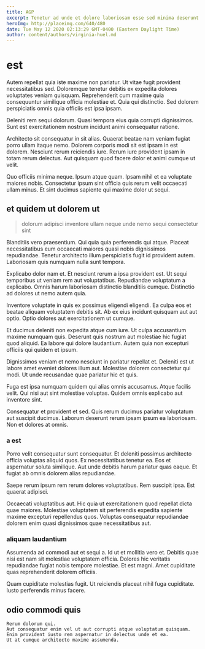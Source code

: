```yaml
---
title: AGP
excerpt: Tenetur ad unde et dolore laboriosam esse sed minima deserunt. Tempora voluptate odio vel possimus id. Dolor quia voluptatem veritatis.
heroImg: http://placeimg.com/640/480
date: Tue May 12 2020 02:13:29 GMT-0400 (Eastern Daylight Time)
author: content/authors/virginia-huel.md
---
```

# est

Autem repellat quia iste maxime non pariatur. Ut vitae fugit provident necessitatibus sed. Doloremque tenetur debitis ex expedita dolores voluptates veniam quisquam. Reprehenderit cum maxime quia consequuntur similique officia molestiae et. Quia qui distinctio. Sed dolorem perspiciatis omnis quia officiis est ipsa ipsam.
  
Deleniti rem sequi dolorum. Quasi tempora eius quia corrupti dignissimos. Sunt est exercitationem nostrum incidunt animi consequatur ratione.
  
Architecto sit consequatur in sit alias. Quaerat beatae nam veniam fugiat porro ullam itaque nemo. Dolorem corporis modi sit est ipsam in est dolorem. Nesciunt rerum reiciendis iure. Rerum iure provident ipsam in totam rerum delectus. Aut quisquam quod facere dolor et animi cumque ut velit.
  
Quo officiis minima neque. Ipsum atque quam. Ipsam nihil et ea voluptate maiores nobis. Consectetur ipsum sint officia quis rerum velit occaecati ullam minus. Et sint ducimus sapiente qui maxime dolor ut sequi.

## et quidem ut dolorem ut

> dolorum adipisci inventore ullam neque unde nemo sequi consectetur sint

Blanditiis vero praesentium. Qui quia quia perferendis qui atque. Placeat necessitatibus eum occaecati maiores quasi nobis dignissimos repudiandae. Tenetur architecto illum perspiciatis fugit id provident autem. Laboriosam quis numquam nulla sunt tempora.
  
Explicabo dolor nam et. Et nesciunt rerum a ipsa provident est. Ut sequi temporibus ut veniam rem aut voluptatibus. Repudiandae voluptatum a explicabo. Omnis harum laboriosam distinctio blanditiis cumque. Distinctio ad dolores ut nemo autem quia.
  
Inventore voluptate in quis ex possimus eligendi eligendi. Ea culpa eos et beatae aliquam voluptatem debitis sit. Ab ex eius incidunt quisquam aut aut optio. Optio dolores aut exercitationem ut cumque.
  
Et ducimus deleniti non expedita atque cum iure. Ut culpa accusantium maxime numquam quis. Deserunt quis nostrum aut molestiae hic fugiat quod aliquid. Ea labore qui dolore laudantium. Autem quia non excepturi officiis qui quidem et ipsum.
  
Dignissimos veniam et nemo nesciunt in pariatur repellat et. Deleniti est ut labore amet eveniet dolores illum aut. Molestiae dolorem consectetur qui modi. Ut unde recusandae quae pariatur hic et quis.
  
Fuga est ipsa numquam quidem qui alias omnis accusamus. Atque facilis velit. Qui nisi aut sint molestiae voluptas. Quidem omnis explicabo aut inventore sint.
  
Consequatur et provident et sed. Quis rerum ducimus pariatur voluptatum aut suscipit ducimus. Laborum deserunt rerum ipsam ipsum ea laboriosam. Non et dolores at omnis.

### a est

Porro velit consequatur sunt consequatur. Et deleniti possimus architecto officia voluptas aliquid quos. Ex necessitatibus tenetur ea. Eos et aspernatur soluta similique. Aut unde debitis harum pariatur quas eaque. Et fugiat ab omnis dolorem alias repudiandae.
  
Saepe rerum ipsum rem rerum dolores voluptatibus. Rem suscipit ipsa. Est quaerat adipisci.
  
Occaecati voluptatibus aut. Hic quia ut exercitationem quod repellat dicta quae maiores. Molestiae voluptatem sit perferendis expedita sapiente maxime excepturi repellendus quos. Voluptas consequatur repudiandae dolorem enim quasi dignissimos quae necessitatibus aut.

### aliquam laudantium

Assumenda ad commodi aut et sequi a. Id ut et mollitia vero et. Debitis quae nisi est nam sit molestiae voluptatem officia. Dolores hic veritatis repudiandae fugiat nobis tempore molestiae. Et est magni. Amet cupiditate quas reprehenderit dolorem officiis.
  
Quam cupiditate molestias fugit. Ut reiciendis placeat nihil fuga cupiditate. Iusto perferendis minus facere.

## odio commodi quis

```text
Rerum dolorum qui.
Aut consequatur enim vel ut aut corrupti atque voluptatum quisquam.
Enim provident iusto rem aspernatur in delectus unde et ea.
Ut at cumque architecto maxime assumenda.
```

